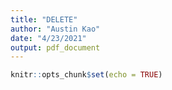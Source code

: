 ```yaml
---
title: "DELETE"
author: "Austin Kao"
date: "4/23/2021"
output: pdf_document
---
```


```r
knitr::opts_chunk$set(echo = TRUE)
```


\begin{table}[h!]
\begin{center}
\begin{tabular}{|l|r|r|r|r|}
\hline
\textbf{Variable} & \textbf{Coefficient} & \textbf{Standard Error} & \textbf{95\% CI} & \textbf{p-Value}\\
\hline
\hline
Intercept & 0.106 & 0.006 & (0.0933428909, 0.118243521) & \textless{}0.001\\
Proportion of Renewable Power Plants & -0.0244807 & 0.0062389 & (0.0367338249, -0.012227557) & \textless{}0.001\\
WECC Region & 0.0143328 & 0.0075252 & (-0.0004466222, 0.029112244) & 0.0573\\
RFC Region & -0.0009624 & 0.0075495 & (-0.0157893980, 0.013864608) & 0.8986 \\   
NPCC Region & 0.0488649 & 0.0095037 & (0.0301999327, 0.067529887) & \textless{}0.001\\
MRO Region & -0.0061978 & 0.0070905 & (-0.0201234477, 0.007727861) & 0.3824    \\
SPP Region & -0.0050672 & 0.0079146 & (-0.0206113971, 0.010477019) & 0.5223    \\
TRE Region & -0.0036155 & 0.0178796 & (-0.0387306881, 0.031499717) & 0.8398    \\
FRCC Region & 0.0086633 & 0.0159155 & (-0.0225944461, 0.039921040) & 0.5864    \\
ASCC Region & 0.1684498 & 0.0115887 & (0.1456897279, 0.191209817) & \textless{}0.001\\
Peak Demand & -0.365 & 0.489 & (-1.3248482684, 0.594656438) & 0.4553    \\
Proportion of Industrial Customers & -0.0754864 & 0.0144048 & (-0.1037772184, -0.047195608) & \textless{}0.001\\
Is a Small-Scale Utility & 0.0247940 & 0.0046399 & (0.0156813572, 0.033906667) & \textless{}0.001\\
Summer Peak Demand & \textless{}0.001 &  \textless{}0.001 &  \textless{}0.001\\
\hline
\end{tabular}
\caption{Average Price model}
\end{center}
\end{table}